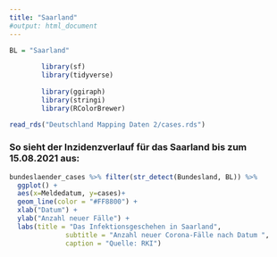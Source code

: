 ```yaml
---
title: "Saarland"
#output: html_document
---
```


```r
BL = "Saarland"
		
		library(sf)
		library(tidyverse)
		
		library(ggiraph)
		library(stringi)
		library(RColorBrewer)
```


```r
read_rds("Deutschland Mapping Daten 2/cases.rds")
```
		
### So sieht der Inzidenzverlauf für das Saarland bis zum 15.08.2021 aus:		
		
```r
bundeslaender_cases %>% filter(str_detect(Bundesland, BL)) %>%
  ggplot() +
  aes(x=Meldedatum, y=cases)+
  geom_line(color = "#FF8800") +
  xlab("Datum") +
  ylab("Anzahl neuer Fälle") +
  labs(title = "Das Infektionsgeschehen in Saarland",
              subtitle = "Anzahl neuer Corona-Fälle nach Datum ",
              caption = "Quelle: RKI")
```

